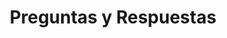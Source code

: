 ---
title: "Preguntas y Respuestas"
description: "Esta guía proporciona respuestas claras sobre el procedimiento de diagnóstico para ciudades
inteligentes, diseñada específicamente para funcionarios municipales que participan en el proceso de
evaluación y transformación urbana."
---